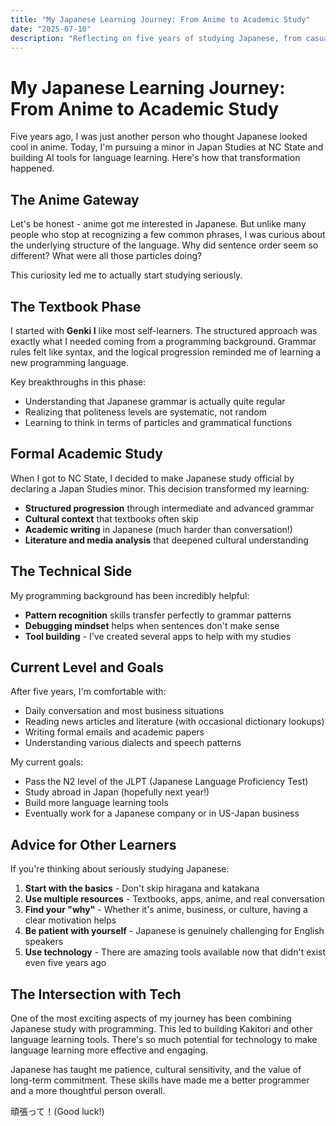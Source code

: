 ```yaml
---
title: "My Japanese Learning Journey: From Anime to Academic Study"
date: "2025-07-10"
description: "Reflecting on five years of studying Japanese, from casual anime watching to formal academic study at NC State."
---
```


# My Japanese Learning Journey: From Anime to Academic Study

Five years ago, I was just another person who thought Japanese looked cool in anime. Today, I'm pursuing a minor in Japan Studies at NC State and building AI tools for language learning. Here's how that transformation happened.

## The Anime Gateway

Let's be honest - anime got me interested in Japanese. But unlike many people who stop at recognizing a few common phrases, I was curious about the underlying structure of the language. Why did sentence order seem so different? What were all those particles doing?

This curiosity led me to actually start studying seriously.

## The Textbook Phase

I started with **Genki I** like most self-learners. The structured approach was exactly what I needed coming from a programming background. Grammar rules felt like syntax, and the logical progression reminded me of learning a new programming language.

Key breakthroughs in this phase:
- Understanding that Japanese grammar is actually quite regular
- Realizing that politeness levels are systematic, not random
- Learning to think in terms of particles and grammatical functions

## Formal Academic Study

When I got to NC State, I decided to make Japanese study official by declaring a Japan Studies minor. This decision transformed my learning:

- **Structured progression** through intermediate and advanced grammar
- **Cultural context** that textbooks often skip
- **Academic writing** in Japanese (much harder than conversation!)
- **Literature and media analysis** that deepened cultural understanding

## The Technical Side

My programming background has been incredibly helpful:
- **Pattern recognition** skills transfer perfectly to grammar patterns
- **Debugging mindset** helps when sentences don't make sense
- **Tool building** - I've created several apps to help with my studies

## Current Level and Goals

After five years, I'm comfortable with:
- Daily conversation and most business situations
- Reading news articles and literature (with occasional dictionary lookups)
- Writing formal emails and academic papers
- Understanding various dialects and speech patterns

My current goals:
- Pass the N2 level of the JLPT (Japanese Language Proficiency Test)
- Study abroad in Japan (hopefully next year!)
- Build more language learning tools
- Eventually work for a Japanese company or in US-Japan business

## Advice for Other Learners

If you're thinking about seriously studying Japanese:

1. **Start with the basics** - Don't skip hiragana and katakana
2. **Use multiple resources** - Textbooks, apps, anime, and real conversation
3. **Find your "why"** - Whether it's anime, business, or culture, having a clear motivation helps
4. **Be patient with yourself** - Japanese is genuinely challenging for English speakers
5. **Use technology** - There are amazing tools available now that didn't exist even five years ago

## The Intersection with Tech

One of the most exciting aspects of my journey has been combining Japanese study with programming. This led to building Kakitori and other language learning tools. There's so much potential for technology to make language learning more effective and engaging.

Japanese has taught me patience, cultural sensitivity, and the value of long-term commitment. These skills have made me a better programmer and a more thoughtful person overall.

頑張って！(Good luck!)